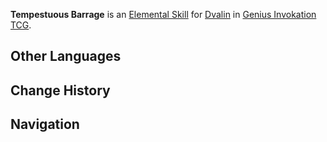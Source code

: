{{Genius Invokation TCG Skill Infobox
|image      = Tempestuous Barrage Character Card Skill.png
|type       = Elemental Skill
|character  = Dvalin
|element    = Anemo
|matching   = 3
|effect     = Deals 2 {{color|Anemo DMG}}. The target character receives '''Total Collapse'''.<br><br>'''Total Collapse'''<br>{{color|Physical DMG}} or {{color|Anemo DMG}} taken by the affected character increased by 2.<br><u>Usage(s)</u>: 1
|order      = 2
}}
'''Tempestuous Barrage''' is an [[Character Card Elemental Skill|Elemental Skill]] for [[Dvalin (Character Card)|Dvalin]] in [[Genius Invokation TCG]].

==Other Languages==
{{Other Languages
|en      = Tempestuous Barrage
|zhs     = 暴风轰击
|zhs_rm  = Bàofēng Hōngjí
|zht     = 暴風轟擊
|zht_rm  = Bàofēng Hōngjí
|zh_tl   = Windstorm Bombardment
|ja      = 暴風の轟撃
|ja_rm   = Boufuu no Gougeki{{Assumed}}
|ja_tl   = 
|ko      = 몰아치는 폭풍
|ko_rm   = 
|ko_tl   = 
|es      = Asolación tempestuosa
|es_tl   = Tempestuous Devastation
|fr      = Bombardement orageux
|fr_tl   = Stormy Bombardment
|ru      = Шквальное заграждение
|ru_tl   = 
|th      = Tempestuous Barrage
|vi      = Cuồng Phong Tập Kích
|vi_tl   = 
|de      = Sturmbombardierung
|de_tl   = Storm Bombardment
|id      = Tempestuous Barrage
|pt      = Bombardeio Tempestuoso
|pt_tl   = 
|tr      = Ağır Yaylım Ateşi
|tr_tl   = 
|it      = Barriera tempestosa
|it_tl   = 
}}

==Change History==
{{Change History|4.3}}

==Navigation==
{{Genius Invokation TCG Skill Navbox|Dvalin}}